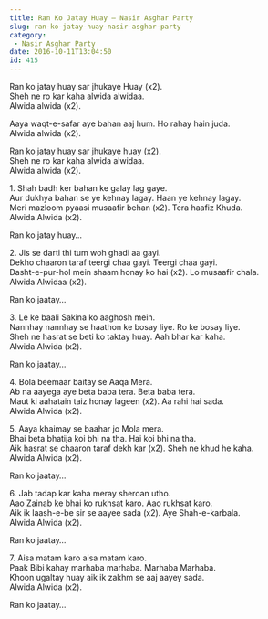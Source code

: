 ```yaml
---
title: Ran Ko Jatay Huay – Nasir Asghar Party
slug: ran-ko-jatay-huay-nasir-asghar-party
category:
 - Nasir Asghar Party
date: 2016-10-11T13:04:50
id: 415
---
```


<p>Ran ko jatay huay sar jhukaye Huay (x2).<br />
Sheh ne ro kar kaha alwida alwidaa.<br />
Alwida alwida (x2).</p>
<p>Aaya waqt-e-safar aye bahan aaj hum. Ho rahay hain juda.<br />
Alwida alwida (x2).</p>
<p>Ran ko jatay huay sar jhukaye huay (x2).<br />
Sheh ne ro kar kaha alwida alwidaa.<br />
Alwida alwida (x2).</p>
<p>1. Shah badh ker bahan ke galay lag gaye.<br />
Aur dukhya bahan se ye kehnay lagay. Haan ye kehnay lagay.<br />
Meri mazloom pyaasi musaafir behan (x2). Tera haafiz Khuda.<br />
Alwida Alwida (x2).</p>
<p>Ran ko jatay huay…</p>
<p>2. Jis se darti thi tum woh ghadi aa gayi.<br />
Dekho chaaron taraf teergi chaa gayi. Teergi chaa gayi.<br />
Dasht-e-pur-hol mein shaam honay ko hai (x2). Lo musaafir chala.<br />
Alwida Alwidaa (x2).</p>
<p>Ran ko jaatay…</p>
<p>3. Le ke baali Sakina ko aaghosh mein.<br />
Nannhay nannhay se haathon ke bosay liye. Ro ke bosay liye.<br />
Sheh ne hasrat se beti ko taktay huay. Aah bhar kar kaha.<br />
Alwida Alwida (x2).</p>
<p>Ran ko jaatay…</p>
<p>4. Bola beemaar baitay se Aaqa Mera.<br />
Ab na aayega aye beta baba tera. Beta baba tera.<br />
Maut ki aahatain taiz honay lageen (x2). Aa rahi hai sada.<br />
Alwida Alwida (x2).</p>
<p>5. Aaya khaimay se baahar jo Mola mera.<br />
Bhai beta bhatija koi bhi na tha. Hai koi bhi na tha.<br />
Aik hasrat se chaaron taraf dekh kar (x2). Sheh ne khud he kaha.<br />
Alwida Alwida (x2).</p>
<p>Ran ko jaatay…</p>
<p>6. Jab tadap kar kaha meray sheroan utho.<br />
Aao Zainab ke bhai ko rukhsat karo. Aao rukhsat karo.<br />
Aik ik laash-e-be sir se aayee sada (x2). Aye Shah-e-karbala.<br />
Alwida Alwida (x2).</p>
<p>Ran ko jaatay…</p>
<p>7. Aisa matam karo aisa matam karo.<br />
Paak Bibi kahay marhaba marhaba. Marhaba Marhaba.<br />
Khoon ugaltay huay aik ik zakhm se aaj aayey sada.<br />
Alwida Alwida (x2).</p>
<p>Ran ko jaatay…</p>